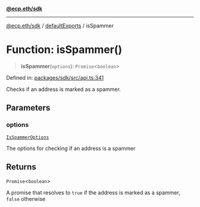 [**@ecp.eth/sdk**](/sdk-reference/index.mdx)

***

[@ecp.eth/sdk](/sdk-reference/index.mdx) / [defaultExports](/sdk-reference/defaultExports/index.mdx) / isSpammer

# Function: isSpammer()

> **isSpammer**(`options`): `Promise`\<`boolean`\>

Defined in: [packages/sdk/src/api.ts:341](https://github.com/ecp-eth/comments-monorepo/blob/main/packages/sdk/src/api.ts#L341)

Checks if an address is marked as a spammer.

## Parameters

### options

[`IsSpammerOptions`](/sdk-reference/defaultExports/type-aliases/IsSpammerOptions.mdx)

The options for checking if an address is a spammer

## Returns

`Promise`\<`boolean`\>

A promise that resolves to `true` if the address is marked as a spammer, `false` otherwise
